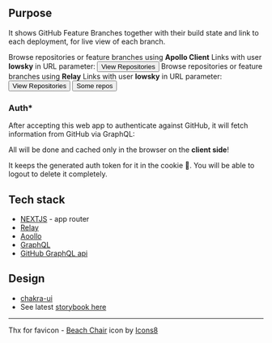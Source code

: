 
## Purpose

It shows GitHub Feature Branches together with their build state and link to each deployment, for live view of each branch.

<Group>
    <Card.Root>
        <Card.Header>
            <PiGithubLogoDuotone />
            <span>
                Browse repositories or feature branches using <strong>Apollo Client</strong>
            </span>
        </Card.Header>
        <Card.Body>
            Links with user <strong>lowsky</strong> in URL parameter:
            <ButtonGroup size="sm" variant="outline">
                <Button asChild>
                    <Link href="/apollo/lowsky">
                        <GoRepo />
                        <Text>View Repositories</Text>
                    </Link>
                </Button>
            </ButtonGroup>
        </Card.Body>
    </Card.Root>
    <Card.Root>
        <Card.Header>
            <PiGithubLogoDuotone />
            <span>
                Browse repositories or feature branches using <strong>Relay</strong>
            </span>
        </Card.Header>
        <Card.Body>
            Links with user <strong>lowsky</strong> in URL parameter:
            <ButtonGroup size="sm" variant="outline">
                <Button asChild>
                    <Link href="/relay/lowsky">
                        <GoRepo />
                        <Text>View Repositories</Text>
                    </Link>
                </Button>
                <Button href="/relay">
                    <Link href="/relay">
                        <GoGitBranch />
                        <Text>Some repos</Text>
                    </Link>
                </Button>
            </ButtonGroup>
        </Card.Body>
    </Card.Root>
</Group>

<br />

### Auth\*

After accepting this web app to authenticate against GitHub, it will fetch information from
GitHub via GraphQL:

All will be done and cached only in the browser on the **client side**!

It keeps the generated auth token for it in the cookie 🍪.
You will be able to logout to delete it completely.

## Tech stack

- [NEXTJS](https://nextjs.org/) - app router
- [Relay](https://relay.dev/)
- [Aoollo](https://apollographql.com)
- [GraphQL](https://graphql.org/)
- [GitHub GraphQL api](https://graphql.github.com)

## Design

- [chakra-ui](https://chakra-ui.com/)
- See latest [storybook here](https://www.chromatic.com/library?appId=5afab010f1d19900240b5469)

---

Thx for favicon - [Beach Chair](https://icons8.com/icon/fLvnuDaglUNd/beach-chair) icon by [Icons8](https://icons8.com)
